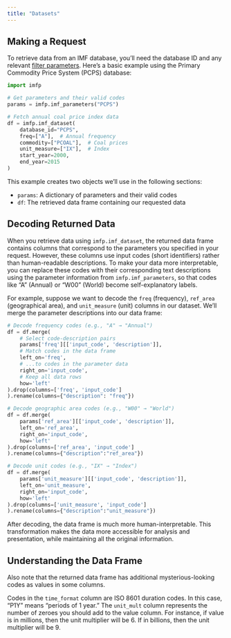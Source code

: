 ---
title: "Datasets"
---

## Making a Request

To retrieve data from an IMF database, you'll need the database ID and any relevant [filter parameters](parameters.qmd). Here's a basic example using the Primary Commodity Price System (PCPS) database:

``` {python}
import imfp

# Get parameters and their valid codes
params = imfp.imf_parameters("PCPS")

# Fetch annual coal price index data
df = imfp.imf_dataset(
    database_id="PCPS",
    freq=["A"],  # Annual frequency
    commodity=["PCOAL"],  # Coal prices
    unit_measure=["IX"],  # Index
    start_year=2000,
    end_year=2015
)
```

This example creates two objects we'll use in the following sections:

- `params`: A dictionary of parameters and their valid codes
- `df`: The retrieved data frame containing our requested data

## Decoding Returned Data

When you retrieve data using `imfp.imf_dataset`, the returned data frame contains columns that correspond to the parameters you specified in your request. However, these columns use input codes (short identifiers) rather than human-readable descriptions. To make your data more interpretable, you can replace these codes with their corresponding text descriptions using the parameter information from `imfp.imf_parameters`, so that codes like "A" (Annual) or "W00" (World) become self-explanatory labels.

For example, suppose we want to decode the `freq` (frequency), `ref_area` (geographical area), and `unit_measure` (unit) columns in our dataset. We'll merge the parameter descriptions into our data frame:

``` {python}
# Decode frequency codes (e.g., "A" → "Annual")
df = df.merge(
    # Select code-description pairs
    params['freq'][['input_code', 'description']],
    # Match codes in the data frame
    left_on='freq',
    # ...to codes in the parameter data
    right_on='input_code',
    # Keep all data rows
    how='left'
).drop(columns=['freq', 'input_code']
).rename(columns={"description": "freq"})

# Decode geographic area codes (e.g., "W00" → "World")
df = df.merge(
    params['ref_area'][['input_code', 'description']],
    left_on='ref_area',
    right_on='input_code',
    how='left'
).drop(columns=['ref_area', 'input_code']
).rename(columns={"description":"ref_area"})

# Decode unit codes (e.g., "IX" → "Index")
df = df.merge(
    params['unit_measure'][['input_code', 'description']],
    left_on='unit_measure',
    right_on='input_code',
    how='left'
).drop(columns=['unit_measure', 'input_code']
).rename(columns={"description":"unit_measure"})
```

After decoding, the data frame is much more human-interpretable. This transformation makes the data more accessible for analysis and presentation, while maintaining all the original information.

## Understanding the Data Frame

Also note that the returned data frame has additional mysterious-looking codes as values in some columns.

Codes in the `time_format` column are ISO 8601 duration codes. In this case, “P1Y” means “periods of 1 year.” The `unit_mult` column represents the number of zeroes you should add to the value column. For instance, if value is in millions, then the unit multiplier will be 6. If in billions, then the unit multiplier will be 9.
